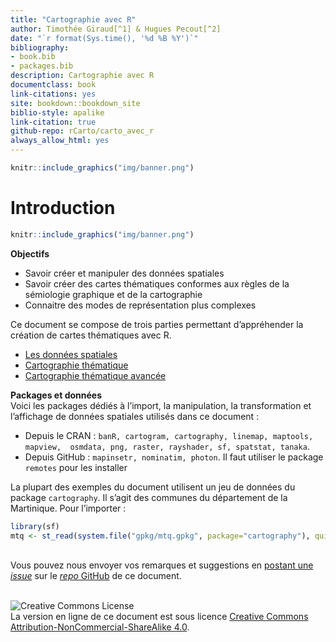 ```yaml
--- 
title: "Cartographie avec R"
author: Timothée Giraud[^1] & Hugues Pecout[^2]
date: "`r format(Sys.time(), '%d %B %Y')`"
bibliography:
- book.bib
- packages.bib
description: Cartographie avec R
documentclass: book
link-citations: yes
site: bookdown::bookdown_site
biblio-style: apalike
link-citation: true
github-repo: rCarto/carto_avec_r
always_allow_html: yes
---
```



```r
knitr::include_graphics("img/banner.png")
```

# Introduction {-}

```r
knitr::include_graphics("img/banner.png")
```


**Objectifs**

* Savoir créer et manipuler des données spatiales
* Savoir créer des cartes thématiques conformes aux règles de la sémiologie graphique et de la cartographie
* Connaitre des modes de représentation plus complexes  



Ce document se compose de trois parties permettant d'appréhender la création de cartes thématiques avec R. 

- [Les données spatiales](#chapitre1) 
- [Cartographie thématique](#chapitre2)   
- [Cartographie thématique avancée](#chapitre3)  



**Packages et données**  
Voici les packages dédiés à l'import, la manipulation, la transformation et l'affichage de données spatiales utilisés dans ce document : 

* Depuis le CRAN : `banR, cartogram, cartography, linemap, maptools, mapview, 
osmdata, png, raster, rayshader, sf, spatstat, tanaka`.
* Depuis GitHub : `mapinsetr, nominatim, photon`. Il faut utiliser le package 
`remotes` pour les installer  

La plupart des exemples du document utilisent un jeu de données du package `cartography`. 
Il s'agit des communes du département de la Martinique. Pour l'importer :  
```r
library(sf)
mtq <- st_read(system.file("gpkg/mtq.gpkg", package="cartography"), quiet = TRUE)
```




</br>
Vous pouvez nous envoyer vos remarques et suggestions en [postant une *issue*](https://github.com/rCarto/carto_avec_r/issues) sur le [*repo* GitHub](https://github.com/rCarto/carto_avec_r) de ce document. 




</br>
![Creative Commons License](img/by-nc-sa.png)  
La version en ligne de ce document est sous licence [Creative Commons Attribution-NonCommercial-ShareAlike 4.0](http://creativecommons.org/licenses/by-nc-sa/4.0/). 


[^1]: Université de Paris, UMS RIATE, CNRS, F-75013 Paris, France
[^2]: FR CIST, CNRS, F-75013 Paris, France


